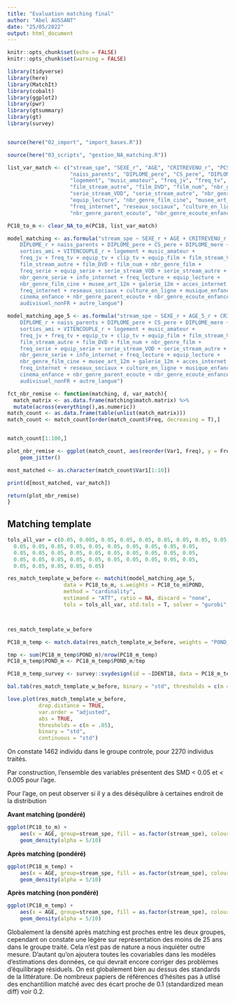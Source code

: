 ```yaml
---
title: "Evaluation matching final"
author: "Abel AUSSANT"
date: "25/05/2022"
output: html_document
---
```


```r

knitr::opts_chunk$set(echo = FALSE)
knitr::opts_chunk$set(warning = FALSE)

library(tidyverse)
library(here)
library(MatchIt)
library(cobalt)
library(ggplot2)
library(pwr)
library(gtsummary)
library(gt)
library(survey)


source(here("02_import", "import_bases.R"))

source(here("03_scripts", "gestion_NA_matching.R"))

list_var_match <- c("stream_spe", "SEXE_r", "AGE", "CRITREVENU_r", "PCS_MENAGE", "h_travail_semaine", "DIPLOME_r", 
                    "naiss_parents", "DIPLOME_pere", "CS_pere", "DIPLOME_mere", "sorties_ami", "VITENCOUPLE_r", 
                    "logement", "music_amateur", "freq_jv", "freq_tv", "equip_tv", "clip_tv", "equip_film", "film_stream_VOD", 
                    "film_stream_autre", "film_DVD", "film_num", "nbr_genre_film", "freq_serie", "equip_serie", 
                    "serie_stream_VOD", "serie_stream_autre", "nbr_genre_serie", "info_internet", "freq_lecture", 
                    "equip_lecture", "nbr_genre_film_cine", "musee_art_12m", "galerie_12m", "acces_internet", 
                    "freq_internet", "reseaux_sociaux", "culture_en_ligne", "musique_enfance", "cinema_enfance", 
                    "nbr_genre_parent_ecoute", "nbr_genre_ecoute_enfance", "audivisuel_nonFR", "autre_langue")

PC18_to_m <- clear_NA_to_m(PC18, list_var_match)

model_matching <- as.formula("stream_spe ~ SEXE_r + AGE + CRITREVENU_r + PCS_MENAGE + h_travail_semaine + 
    DIPLOME_r + naiss_parents + DIPLOME_pere + CS_pere + DIPLOME_mere + 
    sorties_ami + VITENCOUPLE_r + logement + music_amateur + 
    freq_jv + freq_tv + equip_tv + clip_tv + equip_film + film_stream_VOD + 
    film_stream_autre + film_DVD + film_num + nbr_genre_film + 
    freq_serie + equip_serie + serie_stream_VOD + serie_stream_autre + 
    nbr_genre_serie + info_internet + freq_lecture + equip_lecture + 
    nbr_genre_film_cine + musee_art_12m + galerie_12m + acces_internet + 
    freq_internet + reseaux_sociaux + culture_en_ligne + musique_enfance + 
    cinema_enfance + nbr_genre_parent_ecoute + nbr_genre_ecoute_enfance + 
    audivisuel_nonFR + autre_langue")

model_matching_age_5 <- as.formula("stream_spe ~ SEXE_r + AGE_5_r + CRITREVENU_r + PCS_MENAGE + h_travail_semaine + 
    DIPLOME_r + naiss_parents + DIPLOME_pere + CS_pere + DIPLOME_mere + 
    sorties_ami + VITENCOUPLE_r + logement + music_amateur + 
    freq_jv + freq_tv + equip_tv + clip_tv + equip_film + film_stream_VOD + 
    film_stream_autre + film_DVD + film_num + nbr_genre_film + 
    freq_serie + equip_serie + serie_stream_VOD + serie_stream_autre + 
    nbr_genre_serie + info_internet + freq_lecture + equip_lecture + 
    nbr_genre_film_cine + musee_art_12m + galerie_12m + acces_internet + 
    freq_internet + reseaux_sociaux + culture_en_ligne + musique_enfance + 
    cinema_enfance + nbr_genre_parent_ecoute + nbr_genre_ecoute_enfance + 
    audivisuel_nonFR + autre_langue")

fct_nbr_remise <- function(matching, d, var_match){
  match_matrix <- as.data.frame(matching$match.matrix) %>%
  mutate(across(everything(),as.numeric))
match_count <- as.data.frame(table(unlist(match_matrix)))
match_count <- match_count[order(match_count$Freq, decreasing = T),]


match_count[1:100,]

plot_nbr_remise <- ggplot(match_count, aes(reorder(Var1, Freq), y = Freq)) +
    geom_jitter()

most_matched <- as.character(match_count$Var1[1:10])

print(d[most_matched, var_match])

return(plot_nbr_remise)
}


```

## Matching template

```r
tols_all_var = c(0.05, 0.005, 0.05, 0.05, 0.05, 0.05, 0.05, 0.05, 0.05, 0.05,
  0.05, 0.05, 0.05, 0.05, 0.05, 0.05, 0.05, 0.05, 0.05, 0.05,
  0.05, 0.05, 0.05, 0.05, 0.05, 0.05, 0.05, 0.05, 0.05, 0.05,
  0.05, 0.05, 0.05, 0.05, 0.05, 0.05, 0.05, 0.05, 0.05, 0.05,
  0.05, 0.05, 0.05, 0.05, 0.05)

res_match_template_w_before <- matchit(model_matching_age_5,
                  data = PC18_to_m, s.weights = PC18_to_m$POND, 
                  method = "cardinality",
                  estimand = "ATT", ratio = NA, discard = "none",  
                  tols = tols_all_var, std.tols = T, solver = "gurobi", time = 60)



res_match_template_w_before

PC18_m_temp <- match.data(res_match_template_w_before, weights = "POND_m")

tmp <- sum(PC18_m_temp$POND_m)/nrow(PC18_m_temp) 
PC18_m_temp$POND_m <- PC18_m_temp$POND_m/tmp

PC18_m_temp_survey <- survey::svydesign(id = ~IDENT18, data = PC18_m_temp, weights = PC18_m_temp$POND_m)


```



```r
bal.tab(res_match_template_w_before, binary = "std", thresholds = c(m = 0.05))

love.plot(res_match_template_w_before, 
          drop.distance = TRUE, 
          var.order = "adjusted",
          abs = TRUE,
          thresholds = c(m = .05), 
          binary = "std",
          continuous = "std")

```

On constate 1462 individu dans le groupe controle, pour 2270 individus traités. 

Par construction, l'ensemble des variables présentent des SMD < 0.05 et < 0.005 pour l'age.

Pour l'age, on peut observer si il y a des déséqulibre à certaines endroit de la distribution

**Avant matching (pondéré)**
```r
ggplot(PC18_to_m) + 
    aes(x = AGE, group=stream_spe, fill = as.factor(stream_spe), colour = as.factor(stream_spe),  weight = PC18_to_m$POND) + 
    geom_density(alpha = 5/10)
```


**Après matching (pondéré)**
```r
ggplot(PC18_m_temp) + 
    aes(x = AGE, group=stream_spe, fill = as.factor(stream_spe), colour = as.factor(stream_spe),  weight = PC18_m_temp$POND_m) + 
    geom_density(alpha = 5/10)
```


**Après matching (non pondéré)**
```r
ggplot(PC18_m_temp) + 
    aes(x = AGE, group=stream_spe, fill = as.factor(stream_spe), colour = as.factor(stream_spe)) + 
    geom_density(alpha = 5/10)

```

Globalement la densité après matching est proches entre les deux groupes, cependant on constate une légère sur représentation des moins de 25 ans dans le groupe traité. Cela n'est pas de nature a nous inquiéter outre mesure. D'autant qu'on ajoutera toutes les covariables dans les modèles d'estimations des données, ce qui devrait encore corriger des problèmes d'équilibrage résiduels.
On est globalement bien au dessus des standards de la littérature. De nombreux papiers de références d'hésites pas à utlisé des enchantillion matché avec des écart proche de 0.1 (standardized mean diff) voir 0.2. 
